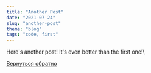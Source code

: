 ```yaml
---
title: "Another Post"
date: "2021-07-24"
slug: "another-post"
theme: "blog"
tags: "code, first"
---
```


Here's another post! It's even better than the first one!\




[Вернуться обратно](https://bobkov.tech/blog/)